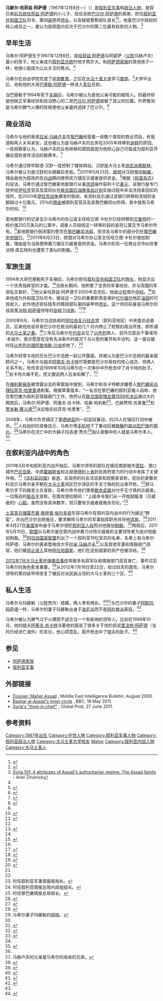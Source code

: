 {{noteTA
|1=zh:阿薩德;zh-cn:阿萨德;zh-tw:阿塞德;
}}
{{Infobox Politician
| name = 马歇尔·哈菲兹·阿萨德<br>{{rtl-lang|ar|ماهر حافظ الأسد}}
| image = Maher_al-Assad.jpg
| birth_date = {{birth date and age|1967|12|8|df=y}}
| birth_place = {{SYR}}[[大马士革|大马士革]]
| party = [[File:Flag_of_the_Ba'ath_Party.svg|24px]][[阿拉伯复兴社会党|阿拉伯复兴社会党]]
| death_date = 
| age = 
| death_place = 
| occupation = [[叙利亚共和国卫队|叙利亚共和国卫队]]司令、第四装甲师师长
| rank = [[准将|准将]]（[[大校|大校]]）<ref name=Weiss>{{cite news|last=Weiss|first=Michael|title=My interview with a defected Syrian soldier; plus, more leaked Syrian documents|url=http://blogs.telegraph.co.uk/news/michaelweiss/100100045/my-interview-with-a-defected-syrian-soldier-plus-more-leaked-syrian-documents/|accessdate=9 August 2011|newspaper=The Telegraph|date=9 August 2011|archive-date=2011-09-26|archive-url=https://web.archive.org/web/20110926115842/http://blogs.telegraph.co.uk/news/michaelweiss/100100045/my-interview-with-a-defected-syrian-soldier-plus-more-leaked-syrian-documents/|dead-url=no}}</ref>
| nationality = {{SYR}}
| religion = [[伊斯兰教|伊斯兰教]][[阿拉维派|阿拉维派]]
}}

'''马歇尔·哈菲兹·阿萨德'''（1967年12月8日—）（{{lang-ar|'''ماهر حافظ الأسد'''}}）是[[叙利亚|叙利亚]][[军人|军事]]和[[政治人物|政治人物]]，是叙已故[[叙利亚总统|前总统]][[哈菲兹·阿萨德|哈菲兹·阿萨德]]的小儿子、现任总统[[巴沙尔·阿萨德|巴沙尔·阿萨德]]的弟弟，担任[[叙利亚共和国卫队|叙利亚共和国卫队]]司令、第四[[装甲兵|装甲]]师[[师长|师长]]，以及秘密警察部队首长<ref name=EUsanctions2>{{cite journal|title=COUNCIL IMPLEMENTING DECISION 2011/302/CFSP of 23 May 2011 implementing Decision 2011/273/CFSP concerning restrictive measures against Syria|journal=Official Journal of the European Union|volume=L136/91|url=http://eur-lex.europa.eu/LexUriServ/LexUriServ.do?uri=OJ:L:2011:136:0091:0094:EN:PDF|accessdate=25 May 2011|date=24|archive-date=2020-08-19|archive-url=https://web.archive.org/web/20200819224915/https://eur-lex.europa.eu/LexUriServ/LexUriServ.do?uri=OJ:L:2011:136:0091:0094:EN:PDF|dead-url=no}}</ref><ref>{{cite news|title=Syria's military: what does Assad have?|url=http://af.reuters.com/article/libyaNews/idAFLDE72S19O20110406|work=Reuters|accessdate=5 May 2011|date=6 April 2011|archive-date=2011-07-18|archive-url=https://web.archive.org/web/20110718003308/http://af.reuters.com/article/libyaNews/idAFLDE72S19O20110406|dead-url=no}}</ref>。他是巴沙尔政权的核心成员之一，被认为是叙国内仅次于巴沙尔的第二位最有权势的人物。<ref>[http://www.csmonitor.com/World/Middle-East/2011/0429/Syria-101-4-attributes-of-Assad-s-authoritarian-regime/The-Assad-family Syria 101: 4 attributes of Assad's authoritarian regime, The Assad family] {{Wayback|url=http://www.csmonitor.com/World/Middle-East/2011/0429/Syria-101-4-attributes-of-Assad-s-authoritarian-regime/The-Assad-family |date=20190626061205 }} - Ariel Zirulnick</ref>

== 早年生活 ==
马希尔·阿萨德生于1967年12月8日，是[[哈菲兹·阿萨德|哈菲兹·阿萨德]]与阿妮萨（[[女性姓名|父姓]]马赫卢夫）最小的孩子。他父亲成为[[叙利亚总统|叙利亚总统]]时他才两岁大。和[[阿萨德家族|阿萨德家族]]的其他孩子一样，他很小就成为公众关注的焦点。<ref name=MEIB/>

马希尔在自由学院完成了[[中学|中学]][[教育|教育]]，之后在[[大马士革大学|大马士革大学]]学习[[商学|商学]]。<ref name=MEIB>{{cite journal|last=MEIB|title=Maher Assad: brother of Syrian President Bashar Al Assad|journal=Middle East Intelligence Bulletin|volume=2|issue=7|url=http://www.meforum.org/meib/articles/0008_sd1.htm|accessdate=10 June 2011|date=August 2000|archive-date=2019-06-10|archive-url=https://web.archive.org/web/20190610195950/https://www.meforum.org/meib/articles/0008_sd1.htm|dead-url=no}}</ref>大学毕业后，他和他的大哥[[巴塞勒·阿萨德|巴塞勒·阿萨德]]一样进入[[叙利亚军事|军队]]任职。

当巴塞勒于1994年死于[[车祸|车祸]]后，马希尔被认为是他父亲可能的接班人。但最终却是他缺乏军事经验和政治野心的二哥[[巴沙尔·阿萨德|巴沙尔·阿萨德]]接替了其父的位置。外界推测是马希尔脾气火爆的性格使他父亲最终选择了巴沙尔。<ref name=Pan>{{cite news|last=Pan|first=Ester|title=Syria's Leaders|url=http://www.cfr.org/syria/syrias-leaders/p9085|accessdate=10 June 2011|newspaper=Council on Foreign Relations|date=10 March 2006|archive-url=https://www.webcitation.org/6DX4CVtUb?url=http://www.cfr.org/syria/syrias-leaders/p9085|archive-date=2013-01-09|dead-url=yes}}</ref>

== 商业活动 ==
马希尔与他的表弟[[拉米·马赫卢夫|拉米·马赫卢夫]]在[[黎巴嫩|黎巴嫩]]经营着一些数个类型的商业项目。有报道称两人关系紧张，这也被认为是马赫卢夫的业务在2005年转移到[[迪拜|迪拜]]的原因。一些观察家认为，马赫卢夫的业务转移的原因是因为他担心自己可能成为叙利亚开展反腐败宣传活动的替罪羊。<ref name=Bar395>{{cite journal|last=Bar |first=Shmuel |title=Bashar's Syria: The Regime and its Strategic Worldview |journal=Comparative Strategy |year=2006 |volume=25 |page=395 |url=http://www.herzliyaconference.org/_Uploads/2590Bashars.pdf |accessdate=15 May 2011 |deadurl=yes |archiveurl=https://web.archive.org/web/20110723214138/http://www.herzliyaconference.org/_Uploads/2590Bashars.pdf |archivedate=2011-07-23}}</ref>

马希尔通过穆罕默德·汉舒一度控制了媒体网站{{lang|en|Cham Press}}，汉舒是大马士革[[逊尼派|逊尼派]][[穆斯林|穆斯林]]，马希尔被认为是汉舒的长期幕后老板。<ref>{{cite journal |last=Badran |first=Tony |url=http://www.mideastmonitor.org/issues/0609/0609_7.htm |title=Syrian-Saudi Media Wars |publisher=Mideastmonitor |date=September–October 2006 |accessdate=2011-06-23 |deadurl=yes |archiveurl=https://web.archive.org/web/20110420154510/http://www.mideastmonitor.org/issues/0609/0609_7.htm |archivedate=2011-04-20 }}</ref>2011年5月23日，[[欧盟|欧盟]]对汉舒施加[[制裁|制裁]]，理由是他为叙政府在[[叙利亚内战|内战]]期间使用武力镇压示威者提供资金。<ref name=EUsanctions2/>根据《[[财富杂志|财富杂志]]》的说法，马希尔通过黎巴嫩麦地那银行从事[[洗钱|洗钱]]操作获利十亿[[美元|美元]]，该银行是专门提供给[[伊拉克|伊拉克]]官员及其同伙在[[联合国|联合国]][[石油换食品计划|石油换食品计划]]实施过程中非法洗钱拿回扣的场所，在2003年[[伊拉克战争|伊拉克战争]]爆发时倒闭。有资料显示通过该银行转移和洗钱的金额超过十亿美元，25％的[[佣金|佣金]]被叙利亚官员及其黎巴嫩同伙所得，其中就有马希尔的份。<ref name=Prothero>{{cite news|last=Prothero|first=Mitchell|url=http://money.cnn.com/2006/05/01/news/international/lebanon_fortune_051506/|title=Beirut bombshell|publisher=Fortune Magazine|date=4 May 2006|accessdate=23 June 2011|archive-date=2021-02-25|archive-url=https://web.archive.org/web/20210225173718/https://money.cnn.com/2006/05/01/news/international/lebanon_fortune_051506/|dead-url=no}}</ref>

麦地那银行的记录显示马希尔的办公室主任哈立德·卡杜尔已经转移到[[贝鲁特|贝鲁特]]的一栋价值250万美元的公寓中，调查人员相信这一转移的目的是将公寓交予马希尔所有。<ref>{{cite news|last=Pound|first=Edward|title=Following the old money trail|url=http://www.usnews.com/usnews/news/articles/050404/4bank_2.htm|accessdate=4 July 2011|newspaper=US News and World Report|date=27 March 2005|deadurl=yes|archiveurl=https://web.archive.org/web/20110206113315/http://www.usnews.com/usnews/news/articles/050404/4bank_2.htm|archivedate=2011-02-06}}</ref>麦地那银行倒闭案的卷宗在[[黎巴嫩司法部|黎巴嫩司法部]]，但涉及马希尔的部分仍在[[黎巴嫩中央银行|黎巴嫩中央银行]]。<ref name='Prothero'/>2011年6月23日，欧盟对马希尔办公室主任哈立德·卡杜尔施加制裁，理由是为当局使用暴力镇压示威者提供资金。马希尔的另一位商业合作伙伴里法特·库瓦特利也遭受了类似的制裁。<ref name=EUsanctions3>{{cite journal|title=Council Implementing Regulation (EU) No 611/2011 of 23 June 2011 implementing Regulation(EU) No 442/2011 concerning restrictive measures in view of the situation in Syria|journal=Official Journal of the European Union|date=24 June 2011|volume=L164/54|url=http://eur-lex.europa.eu/LexUriServ/LexUriServ.do?uri=OJ:L:2011:164:FULL:EN:PDF|accessdate=25 June 2011|archive-date=2020-08-19|archive-url=https://web.archive.org/web/20200819224954/https://eur-lex.europa.eu/LexUriServ/LexUriServ.do?uri=OJ:L:2011:164:FULL:EN:PDF|dead-url=no}}</ref>

== 军旅生涯 ==
1994年大哥巴塞勒死于车祸后，马希尔担任[[叙利亚共和国卫队|叙利亚共和国卫队]]的[[旅长|旅长]]，他显示出一个优秀指挥官的才能。<ref name="MEIB"/>当旅长期间，他积累了宝贵的军事经验，并与周围的军官私交甚好。<ref name=BBC>{{cite news|title=Bashar al-Assad's inner circle|url=http://www.bbc.co.uk/news/world-middle-east-13216195|accessdate=10 June 2011|newspaper=BBC|date=18 May 2011|archive-date=2018-06-21|archive-url=https://web.archive.org/web/20180621232622/https://www.bbc.co.uk/news/world-middle-east-13216195|dead-url=no}}</ref>他父亲哈菲兹·阿萨德于2000年去世后，他由[[少校|少校]]晋升[[中校|中校]]。<ref name="MEIB"/>后来他成为共和国卫队司令，据说这一卫队的重要职责是保护[[代尔祖尔|代尔祖尔]]地区[[油田|油田]]的可观收入，此外他还担任陆军的精锐部队第四装甲师[[师长|师长]]，这个师的前身是马希尔的叔叔[[里法特·阿萨德|里法特·阿萨德]]领导的[[总统卫戍旅|总统卫戍旅]]。<ref name=MEIB2>{{cite journal|last=MEIB|title=Syria's Praetorian Guards: A Primer|journal=Middle East Intelligence Bulletin|volume=2|issue=7|url=http://www.meforum.org/meib/articles/0008_s2.htm|accessdate=20 July 2011|date=August 2000|archive-date=2012-07-04|archive-url=https://web.archive.org/web/20120704135413/http://www.meforum.org/meib/articles/0008_s2.htm|dead-url=no}}</ref><ref name=campell>{{cite book|last=Campell|first=Kirk|title=Civil-Military Relations And Political Liberalization: A Comparative Study Of The  Military's Corporateness And Political Values In Egypt, Syria, Turkey, and Pakistan|year=2009|publisher=UMI Microform|page=228|url=http://gradworks.umi.com/3330856.pdf|access-date=2012-07-30|archive-date=2020-04-05|archive-url=https://web.archive.org/web/20200405192137/http://gradworks.umi.com/3330856.pdf|dead-url=no}}</ref>

2000年6月，马希尔当选执政的[[阿拉伯复兴社会党|阿拉伯复兴社会党]]（叙利亚地区）中央委员会委员，后来他劝说哥哥巴沙尔在统治的最初几个月内停止了短暂的政治开放，即所谓的[[大马士革之春|大马士革之春]]。<ref name=Black>{{cite news|last=Black|first=Ian|title=Six Syrians who helped Bashar al-Assad keep iron grip after father's death|url=http://www.guardian.co.uk/world/2011/apr/28/syria-bashar-assad-regime-members|accessdate=10 June 2011|newspaper=Guardian|date=28 April 2011|archive-date=2013-07-23|archive-url=https://web.archive.org/web/20130723032142/http://www.guardian.co.uk/world/2011/apr/28/syria-bashar-assad-regime-members|dead-url=no}}</ref>三年后马希尔在[[约旦|约旦]]会见了[[以色列|以色列]]商人、前外交部总干事埃坦·本祖尔，表示愿意在没有先决条件的情况下与以色列重开和平谈判。这一提议被时任[[以色列总理|以色列总理]][[阿里埃勒·沙龙|阿里埃勒·沙龙]]拒绝了。<ref>{{cite news|last=Benn|first=Aluf|url=http://www.haaretz.com/news/pm-mofaz-adopt-wait-and-see-approach-to-talks-with-syria-1.10854|title=PM, Mofaz adopt 'wait and see' approach to talks with Syria|publisher=Haaretz|date=5 June 2003|accessdate=23 June 2011|archive-date=2019-06-11|archive-url=https://web.archive.org/web/20190611201642/https://www.haaretz.com/1.4785620|dead-url=no}}</ref>

马希尔经常与他的兄长巴沙尔总统一起公开露面，并被认为是巴沙尔总统的最亲密顾问之一。马希尔与姐夫[[阿塞夫·肖卡特|阿塞夫·肖卡特]]尽管都是巴沙尔政权的核心成员，但两人关系不和，有传言说1999年10月马希尔在一次争吵中开枪击中了肖卡特的肚子。<ref name="MEIB"/>肖卡特大难不死，而又据说两人后来和解了。<ref name="Pan"/>

在[[梅利斯报告|梅利斯报告]]被泄露出去的草案版中提到，马希尔和肖卡特都涉嫌卷入[[黎巴嫩总理|黎巴嫩前总理]][[拉菲克·哈里里|拉菲克·哈里里]]遇刺案。根据草案版本，“一名住在黎巴嫩的叙利亚裔人自称，他在黎巴嫩为叙利亚情报部门工作，他供认在[[联合国安理会第1559号决议|联合国安理会第1559号决议]]通过大约两周后，马希尔·阿萨德、阿塞夫·肖卡特、哈桑·哈利勒<ref>时任叙利亚军事情报局局长。</ref>、巴赫贾特·苏莱曼<ref>时任叙利亚情报总局内政组组长。</ref>和[[贾米勒·赛义德|贾米勒·赛义德]]<ref>时任黎巴嫩情报总局局长。</ref>决定暗杀拉菲克·哈里里”。<ref>{{cite news|url=http://www.washingtonpost.com/wp-srv/world/syria/mehlis.report.doc|title=Mehlis Report|publisher=Washington Post|accessdate=23 June 2011|archive-date=2021-03-22|archive-url=https://web.archive.org/web/20210322054255/https://www.washingtonpost.com/wp-srv/world/syria/mehlis.report.doc|dead-url=no}}</ref>

2008年，马希尔负责镇压了[[塞德纳亚|塞德纳亚]]的一起监狱暴动，约25人在镇压行动中被杀。<ref>{{cite news|last=Stack|first=Liam|url=http://www.csmonitor.com/World/terrorism-security/2008/0710/p99s01-duts.html|title=Syrian prison riot shrouded in silence|publisher=CSMonitor|date=10 July 2008|accessdate=21 June 2011|archive-date=2019-06-22|archive-url=https://web.archive.org/web/20190622135922/https://www.csmonitor.com/World/terrorism-security/2008/0710/p99s01-duts.html|dead-url=no}}</ref>人权组织的录像显示，马希尔用[[手机|手机]]拍下了暴动后被[[肢解|肢解]]的[[政治犯|政治犯]][[尸体|尸体]]的[[照片|照片]]。<ref>{{cite news|last=Blomfield|first=Adrian|url=http://www.telegraph.co.uk/news/worldnews/middleeast/syria/8565287/More-than-1000-Syrians-cross-border-into-Turkey.html|title=More than 1,000 Syrians cross border into Turkey|publisher=Telegraph|date=9 June 2011|accessdate=21 June 2011|archive-date=2021-03-24|archive-url=https://web.archive.org/web/20210324131408/https://www.telegraph.co.uk/news/worldnews/middleeast/syria/8565287/More-than-1000-Syrians-cross-border-into-Turkey.html|dead-url=no}}</ref>马希尔在流亡中的大姨子玛吉德·贾丹<ref>马希尔妻子玛娜勒的姐姐。</ref>指认录像中的人就是马希尔本人。<ref name="Macleod"/>

== 在叙利亚内战中的角色 ==
{{see also|叙利亚内战}}

2011年3月中旬叙利亚内战开始后，马希尔领导的部队在镇压南部城市[[德拉|德拉]]、港口城市[[巴尼亚斯|巴尼亚斯]]、中部[[霍姆斯省|霍姆斯省]]和北部[[伊德利卜省|伊德利卜省]]的反政府势力的行动中发挥了关键作用。<ref name="Kennedy">{{cite news|last=Kennedy|first=Elizabeth|url=http://www.google.com/hostednews/ap/article/ALeqM5h_J4k8g2ew4iwymD_pdt3ZkKvtxQ?docId=03abb939215340b68fd8a5a936a85e71|title=In unending turmoil, Syria's Assad turns to family|agency=Associated Press|date=17 June 2011|accessdate=21 June 2011|archive-date=2011-06-19|archive-url=https://web.archive.org/web/20110619041442/http://www.google.com/hostednews/ap/article/ALeqM5h_J4k8g2ew4iwymD_pdt3ZkKvtxQ?docId=03abb939215340b68fd8a5a936a85e71|dead-url=no}}</ref>《[[洛杉矶时报|洛杉矶时报]]》报道，反政府的社会活动家和观察家宣称，现存的录像资料显示马希尔亲手朝在[[大马士革|大马士革]]郊区巴尔泽区的手无寸铁的抗议者开枪。<ref>{{cite news|url=http://latimesblogs.latimes.com/babylonbeyond/2011/05/syria-is-mystery-gunman-bashar-assads-brother-maher.html|title=Syria: Is mystery gunman President Bashar Assad's brother, Maher?|publisher=Los Angeles Times|date=7 May 2011|accessdate=21 June 2011|archive-date=2019-06-16|archive-url=https://web.archive.org/web/20190616092304/https://latimesblogs.latimes.com/babylonbeyond/2011/05/syria-is-mystery-gunman-bashar-assads-brother-maher.html|dead-url=no}}</ref>原马希尔手下的叛变士兵宣称，马希尔命令他们使用[[致命武器|致命武器]]对付手无寸铁的示威者。一位叛逃的[[狙击手|狙击手]]宣称，在围攻德拉期间：“上级命令我们从一开始就瞄准（示威者的）[[心脏|心脏]]。虽然没有具体数字，但只要有示威者就格杀勿论。”<ref name=Sniper>{{cite news|last=Macleod|first=Hugh|title=Seeing Syria through the sniper's sights|url=http://english.aljazeera.net/indepth/features/2011/06/20116288467948423.html|accessdate=20 July 2011|newspaper=Aljazeera|date=29 June 2011|archive-date=2011-10-07|archive-url=https://web.archive.org/web/20111007091804/http://english.aljazeera.net/indepth/features/2011/06/20116288467948423.html|dead-url=no}}</ref> 
 
[[土耳其总理|土耳其总理]][[雷杰普·塔伊普·埃尔多安|雷杰普·塔伊普·埃尔多安]]形容马希尔在叙利亚内战中的行为接近“野蛮”，并向巴沙尔总统施压，要求解除马希尔的军事指挥职务并将他[[流放|流放]]。<ref name="Kennedy"/>2011年4月27日[[美国|美国]]宣布由于马希尔侵犯[[叙利亚人权|叙利亚人权]]而对他施加[[制裁|制裁]]。<ref>{{cite journal|url=http://www.gpo.gov/fdsys/pkg/FR-2011-05-03/pdf/2011-10910.pdf|title=Blocking Property of Certain Persons With Respect to Human Rights Abuses in Syria|publisher=Federal Register|volume=76|issue=85|date=29 April 2011|accessdate=21 June 2011|journal=|archive-date=2019-06-18|archive-url=https://web.archive.org/web/20190618024043/https://www.govinfo.gov/content/pkg/FR-2011-05-03/pdf/2011-10910.pdf|dead-url=no}}</ref>两周后，2011年5月10日，[[欧盟|欧盟]]以马希尔是在叙内战中暴力对待示威者的主要领导者为由对他施加制裁。<ref name="EUsanctions2"/>[[阿拉伯国家联盟|阿拉伯国家联盟]]列出了一个叙利亚19位官员的名单，名单上有马希尔·阿萨德、马希尔的表弟暨电信大亨[[拉米·马赫卢夫|拉米·马赫卢夫]]<ref>马赫卢夫的父亲是马希尔的母亲的兄弟。</ref>以及其他军事和情报部门高官，他们被[[不受欢迎人物|禁止进入]]其他[[阿拉伯国家|阿拉伯国家]]，他们在这些国家的资产也被冻结。<ref name=abcsydney>{{cite news|title=Arab League slaps new sanctions on Syria|url=http://www.abc.net.au/news/2011-12-04/new-sanctions-on-syria-as-unrest-contines/3711462/?site=sydney|accessdate=23 July 2012|newspaper=ABC|date=4 December 2011|archive-date=2017-10-19|archive-url=https://web.archive.org/web/20171019102512/http://www.abc.net.au/news/2011-12-04/new-sanctions-on-syria-as-unrest-contines/3711462?site=sydney|dead-url=no}}</ref>

[[2012年7月大马士革炸弹袭击事件|2012年7月大马士革炸弹袭击事件]]导致多名叙军队和情报部门高官身亡，事件过后马希尔的角色愈发重要。<ref name=reu23712>{{cite news|title=Syria says could use chemical arms against foreign intervention|url=http://www.reuters.com/article/2012/07/23/us-syria-crisis-idUSBRE8610SH20120723|accessdate=23 July 2012|newspaper=Reuters|date=23 July 2012|author=Erika Solomon|author2=Mariam Karouny|archive-date=2012-07-27|archive-url=http://webarchive.loc.gov/all/20120727075441/http://www.reuters.com/article/2012/07/23/us%2Dsyria%2Dcrisis%2DidUSBRE8610SH20120723|dead-url=yes}}</ref>从2012年7月18日至22日，经过四天的围攻，马希尔领导的第四装甲师收复了被反对派武装占领的大马士革的三个区。<ref name=dtadr>{{cite news|title=Assad forces regain control of Damascus|url=http://www.vancouversun.com/news/Assad+forces+regain+control+Damascus/6974193/story.html|accessdate=23 July 2012|newspaper=Daily Telegraph|date=23 July 2012|author=Adrian Blomfield|author2=Ruth Sherlock|deadurl=yes|archiveurl=https://web.archive.org/web/20120729033258/http://www.vancouversun.com/news/Assad+forces+regain+control+Damascus/6974193/story.html|archivedate=2012年7月29日}}</ref>

== 私人生活 ==
马希尔与玛娜勒（父姓贾丹）结婚，两人育有两女。<ref name=Macleod>{{cite news|last=Macleod|first=Hugh|title=Syria's 'thug-in chief'|url=http://www.globalpost.com/dispatch/news/regions/middle-east/110626/syria-protests-crackdown-maher-assad?page=0,1|accessdate=4 July 2011|newspaper=Global Post|date=27 June 2011|archive-date=2016-03-03|archive-url=https://web.archive.org/web/20160303214335/http://www.globalpost.com/dispatch/news/regions/middle-east/110626/syria-protests-crackdown-maher-assad?page=0,1|dead-url=no}}</ref><ref>{{cite news|url=http://estaticos.elmundo.es/elmundo/2011/graficos/may/s6/la_siria_de_los_assad.swf|title=La Siria de los Assad|publisher=El Mundo|accessdate=21 June 2011|archive-date=2017-10-09|archive-url=https://web.archive.org/web/20171009180542/http://estaticos.elmundo.es/elmundo/2011/graficos/may/s6/la_siria_de_los_assad.swf|dead-url=no}}</ref>与巴沙尔的妻子[[阿斯玛·阿萨德|阿斯玛·阿萨德]]一样，马希尔的妻子玛娜勒出身于[[逊尼派|逊尼派]]而不是[[阿拉维派|阿拉维派]]家庭。<ref name=Bar395/>

马希尔被认为脾气过于火爆而不适合当一个有影响的领导人。比如在1999年10月，他的姐夫[[阿塞夫·肖卡特|阿塞夫·肖卡特]]当着他的面说了很多关于他的叔叔[[里法特·阿萨德|里法特·阿萨德]]（当时已经流亡海外）的言论，他心烦意乱，竟开枪击中了姐夫的肚子。<ref name=meibjuly2000>{{cite journal|last=Gambill|first=Gary C.|title=The Assad Family and the Succession in Syria|journal=Middle East Intelligence Bulletin|date=1 July 2000|volume=2|issue=6|url=http://www.meforum.org/meib/articles/0007_s2.htm|accessdate=15 June 2012|archive-date=2019-06-13|archive-url=https://web.archive.org/web/20190613221147/https://www.meforum.org/meib/articles/0007_s2.htm|dead-url=no}}</ref>

== 参见 ==
*[[阿萨德家族|阿萨德家族]]
*[[叙利亚军事|叙利亚军事]]

== 外部链接 ==
*[http://www.meforum.org/meib/articles/0008_sd1.htm Dossier: Maher Assad] {{Wayback|url=http://www.meforum.org/meib/articles/0008_sd1.htm |date=20190610195950 }}, Middle East Intelligence Bulletin, August 2000.
*[http://www.bbc.co.uk/news/world-middle-east-13216195 Bashar al-Assad's inner circle] {{Wayback|url=http://www.bbc.co.uk/news/world-middle-east-13216195 |date=20180621232622 }}, BBC, 18 May 2011.
*[http://www.globalpost.com/dispatch/news/regions/middle-east/110626/syria-protests-crackdown-maher-assad?page=0,1 Syria's "thug-in chief"] {{Wayback|url=http://www.globalpost.com/dispatch/news/regions/middle-east/110626/syria-protests-crackdown-maher-assad?page=0,1 |date=20160303214335 }}, Global Post, 27 June 2011.

== 参考资料 ==
{{Reflist}}
{{DEFAULTSORT:Al-Assad, Maher}}

[[Category:1967年出生|Category:1967年出生]]
[[Category:在世人物|Category:在世人物]]
[[Category:叙利亚军事人物|Category:叙利亚军事人物]]
[[Category:叙利亚政治人物|Category:叙利亚政治人物]]
[[Category:大马士革大学校友|Category:大马士革大学校友]]
[[Category:阿萨德家族|Maher]]
[[Category:叙利亚内战人物|Category:叙利亚内战人物]]
[[Category:大马士革人|Category:大马士革人]]